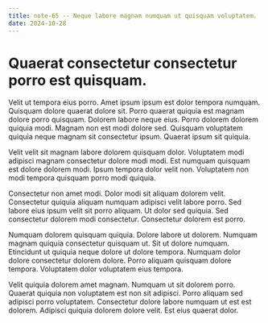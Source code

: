 ```yaml
---
title: note-65 -- Neque labore magnam numquam ut quisquam voluptatem.
date: 2024-10-28
---
```


# Quaerat consectetur consectetur porro est quisquam.

Velit ut tempora eius porro. Amet ipsum ipsum est dolor tempora numquam. Quisquam dolore quaerat dolore sit. Porro
quaerat quiquia est magnam dolore porro quisquam. Dolorem labore neque eius. Porro dolorem dolorem quiquia modi. Magnam
non est modi dolore sed. Quisquam voluptatem quiquia neque magnam sit consectetur ipsum. Quaerat ipsum sit quiquia.

Velit velit sit magnam labore dolorem quisquam dolor. Voluptatem modi adipisci magnam consectetur dolore modi modi. Est
numquam quisquam est dolore dolorem modi. Ipsum tempora dolor velit non. Voluptatem non modi tempora quisquam porro modi
quiquia.

Consectetur non amet modi. Dolor modi sit aliquam dolorem velit. Consectetur quiquia aliquam numquam adipisci velit
labore porro. Sed labore eius ipsum velit sit porro aliquam. Ut dolor sed quiquia. Sed consectetur dolorem modi
consectetur. Consectetur dolorem est porro.

Numquam dolorem quisquam quiquia. Dolore labore ut dolorem. Numquam magnam quiquia consectetur quisquam ut. Sit ut
dolore numquam. Etincidunt ut quiquia neque dolore ut dolore tempora. Numquam dolor dolore consectetur dolorem dolore.
Porro aliquam quisquam dolore tempora. Voluptatem dolor voluptatem eius tempora.

Velit quiquia dolorem amet magnam. Numquam ut sit dolorem porro. Quaerat quiquia non voluptatem est non sit adipisci.
Porro aliquam sed adipisci porro voluptatem. Consectetur dolore labore numquam ut est est dolorem. Adipisci quiquia
dolorem dolore velit. Est eius quaerat dolor.
